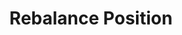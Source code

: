 ---
title: "Rebalance Position"
description: "Returns rebalance LP position transaction(s) and signers."
openapi: "../../../openapi.json POST /dlmm/rebalance"
---